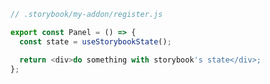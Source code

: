 ```js
// .storybook/my-addon/register.js

export const Panel = () => {
  const state = useStorybookState();

  return <div>do something with storybook's state</div>;
};
```